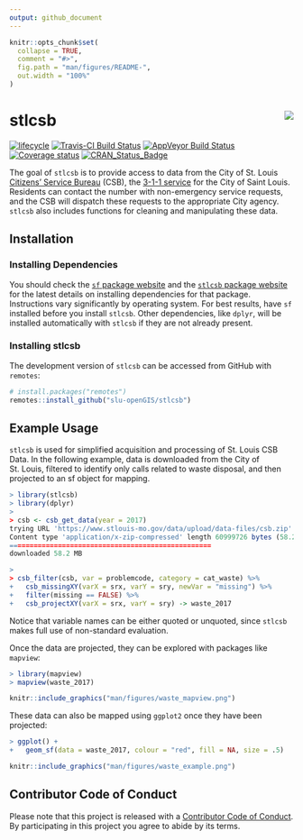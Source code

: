 ```yaml
---
output: github_document
---
```


<!-- README.md is generated from README.Rmd. Please edit that file -->

```r
knitr::opts_chunk$set(
  collapse = TRUE,
  comment = "#>",
  fig.path = "man/figures/README-",
  out.width = "100%"
)
```
# stlcsb <img src="man/figures/logo.png" align="right" />

[![lifecycle](https://img.shields.io/badge/lifecycle-maturing-blue.svg)](https://www.tidyverse.org/lifecycle/#maturing)
[![Travis-CI Build Status](https://travis-ci.org/slu-openGIS/stlcsb.svg?branch=master)](https://travis-ci.org/slu-openGIS/stlcsb)
[![AppVeyor Build Status](https://ci.appveyor.com/api/projects/status/github/slu-openGIS/stlcsb?branch=master&svg=true)](https://ci.appveyor.com/project/chris-prener/stlcsb)
[![Coverage status](https://codecov.io/gh/slu-openGIS/stlcsb/branch/master/graph/badge.svg)](https://codecov.io/github/slu-openGIS/stlcsb?branch=master)
[![CRAN\_Status\_Badge](http://www.r-pkg.org/badges/version/stlcsb)](https://cran.r-project.org/package=stlcsb)

The goal of `stlcsb` is to provide access to data from the City of St. Louis [Citizens’ Service Bureau](https://www.stlouis-mo.gov/government/departments/public-safety/neighborhood-stabilization-office/citizens-service-bureau/index.cfm) (CSB), the [3-1-1 service](https://en.wikipedia.org/wiki/3-1-1) for the City of Saint Louis. Residents can contact the number with non-emergency service requests, and the CSB will dispatch these requests to the appropriate City agency. `stlcsb` also includes functions for cleaning and manipulating these data.

## Installation
### Installing Dependencies
You should check the [`sf` package website](https://r-spatial.github.io/sf/) and the [`stlcsb` package website](https://slu-openGIS.github.io/stlcsb/) for the latest details on installing dependencies for that package. Instructions vary significantly by operating system. For best results, have `sf` installed before you install `stlcsb`. Other dependencies, like `dplyr`, will be installed automatically with `stlcsb` if they are not already present.

### Installing stlcsb
The development version of `stlcsb` can be accessed from GitHub with `remotes`:

```r
# install.packages("remotes")
remotes::install_github("slu-openGIS/stlcsb")
```

## Example Usage 

`stlcsb` is used for simplified acquisition and processing of St. Louis CSB Data. In the following example, data is downloaded from the City of St. Louis, filtered to identify only calls related to waste disposal, and then projected to an sf object for mapping.

```r
> library(stlcsb)
> library(dplyr)
>
> csb <- csb_get_data(year = 2017)
trying URL 'https://www.stlouis-mo.gov/data/upload/data-files/csb.zip'
Content type 'application/x-zip-compressed' length 60999726 bytes (58.2 MB)
==================================================
downloaded 58.2 MB

>
> csb_filter(csb, var = problemcode, category = cat_waste) %>%
+   csb_missingXY(varX = srx, varY = sry, newVar = "missing") %>%
+   filter(missing == FALSE) %>%
+   csb_projectXY(varX = srx, varY = sry) -> waste_2017
```

Notice that variable names can be either quoted or unquoted, since `stlcsb` makes full use of non-standard evaluation.

Once the data are projected, they can be explored with packages like `mapview`:

```r
> library(mapview)
> mapview(waste_2017)
```
```r
knitr::include_graphics("man/figures/waste_mapview.png")
```

These data can also be mapped using `ggplot2` once they have been projected:

```r
> ggplot() + 
+   geom_sf(data = waste_2017, colour = "red", fill = NA, size = .5)
```
```r
knitr::include_graphics("man/figures/waste_example.png")
```

## Contributor Code of Conduct
Please note that this project is released with a [Contributor Code of Conduct](.github/CODE_OF_CONDUCT.md). By participating in this project you agree to abide by its terms.
